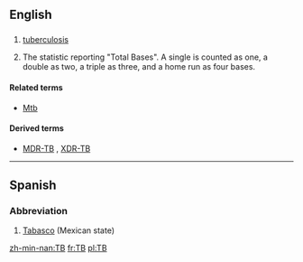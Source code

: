 {{also|Тb}}
==English==

==={{initialism}}===
{{en-noun}}

# {{pathology}} [[tuberculosis]]
# {{baseball}} The statistic reporting "Total Bases". A single is counted as one, a double as two, a triple as three, and a home run as four bases.

====Related terms====
* {{sense|pathology}} [[Mtb]]

====Derived terms====
* {{sense|pathology}} [[MDR-TB]] , [[XDR-TB]]

----

==Spanish==

===Abbreviation===
{{infl|es|abbreviation}}

# [[Tabasco]] (Mexican state)

[[zh-min-nan:TB]]
[[fr:TB]]
[[pl:TB]]